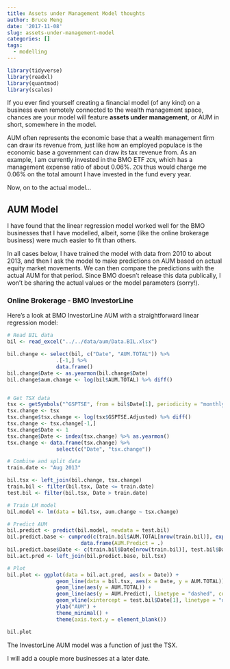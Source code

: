 ```yaml
---
title: Assets under Management Model thoughts
author: Bruce Meng
date: '2017-11-08'
slug: assets-under-management-model
categories: []
tags:
  - modelling
---
```

```r
library(tidyverse)
library(readxl)
library(quantmod)
library(scales)
```
If you ever find yourself creating a financial model (of any kind) on a business even remotely connected to the wealth management space, chances are your model will feature **assets under management**, or AUM in short, somewhere in the model.

AUM often represents the economic base that a wealth management firm can draw its revenue from, just like how an employed populace is the economic base a government can draw its tax revenue from. As an example, I am currently invested in the BMO ETF `ZCN`, which has a management expense ratio of about 0.06%. `ZCN` thus would charge me 0.06% on the total amount I have invested in the fund every year.

Now, on to the actual model...

## AUM Model

I have found that the linear regression model worked well for the BMO businesses that I have modelled, albeit, some (like the online brokerage business) were much easier to fit than others.

In all cases below, I have trained the model with data from 2010 to about 2013, and then I ask the model to make predictions on AUM based on actual equity market movements. We can then compare the predictions with the actual AUM for that period. Since BMO doesn't release this data publically, I won't be sharing the actual values or the model parameters (sorry!).

### Online Brokerage - BMO InvestorLine

Here's a look at BMO InvestorLine AUM with a straightforward linear regression model:

```r
# Read BIL data
bil <- read_excel("../../data/aum/Data.BIL.xlsx")

bil.change <- select(bil, c("Date", "AUM.TOTAL")) %>%
                .[-1,] %>%
                data.frame()
bil.change$Date <- as.yearmon(bil.change$Date)
bil.change$aum.change <- log(bil$AUM.TOTAL) %>% diff()


# Get TSX data
tsx <- getSymbols("^GSPTSE", from = bil$Date[1], periodicity = "monthly", auto.assign = F)
tsx.change <- tsx
tsx.change$tsx.change <- log(tsx$GSPTSE.Adjusted) %>% diff()
tsx.change <- tsx.change[-1,]
tsx.change$Date <- 1
tsx.change$Date <- index(tsx.change) %>% as.yearmon()
tsx.change <- data.frame(tsx.change) %>%
                select(c("Date", "tsx.change"))

# Combine and split data
train.date <- "Aug 2013"

bil.tsx <- left_join(bil.change, tsx.change)
train.bil <- filter(bil.tsx, Date <= train.date)
test.bil <- filter(bil.tsx, Date > train.date)

# Train LM model
bil.model <- lm(data = bil.tsx, aum.change ~ tsx.change)

# Predict AUM
bil.predict <- predict(bil.model, newdata = test.bil)
bil.predict.base <- cumprod(c(train.bil$AUM.TOTAL[nrow(train.bil)], exp(bil.predict))) %>%
                        data.frame(AUM.Predict = .)
bil.predict.base$Date <- c(train.bil$Date[nrow(train.bil)], test.bil$Date)
bil.act.pred <- left_join(bil.predict.base, bil.tsx)

# Plot
bil.plot <- ggplot(data = bil.act.pred, aes(x = Date)) +
                geom_line(data = bil.tsx, aes(x = Date, y = AUM.TOTAL)) +
                geom_line(aes(y = AUM.TOTAL)) +
                geom_line(aes(y = AUM.Predict), linetype = "dashed", colour = "blue") +
                geom_vline(xintercept = test.bil$Date[1], linetype = "dashed") +
                ylab("AUM") +
                theme_minimal() +
                theme(axis.text.y = element_blank())

bil.plot
```

The InvestorLine AUM model was a function of just the TSX.

I will add a couple more businesses at a later date.